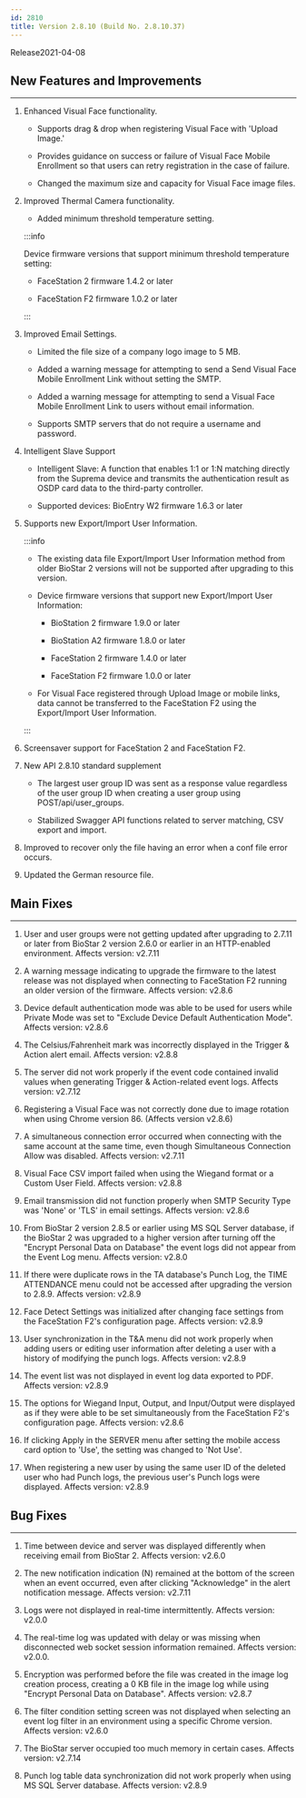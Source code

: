 ```yaml
---
id: 2810
title: Version 2.8.10 (Build No. 2.8.10.37)
---
```


Release<Separator/>2021-04-08

## New Features and Improvements

---

1. Enhanced Visual Face functionality.

    * Supports drag & drop when registering Visual Face with 'Upload Image.'

    * Provides guidance on success or failure of Visual Face Mobile Enrollment so that users can retry registration in the case of failure.

    * Changed the maximum size and capacity for Visual Face image files.

1. Improved Thermal Camera functionality.

    * Added minimum threshold temperature setting.

    :::info

    Device firmware versions that support minimum threshold temperature setting:
    
    * FaceStation 2 firmware 1.4.2 or later

    * FaceStation F2 firmware 1.0.2 or later

    :::

1. Improved Email Settings.

    * Limited the file size of a company logo image to 5 MB.

    * Added a warning message for attempting to send a Send Visual Face Mobile Enrollment Link without setting the SMTP.

    * Added a warning message for attempting to send a Visual Face Mobile Enrollment Link to users without email information.

    * Supports SMTP servers that do not require a username and password.

1. Intelligent Slave Support

    * Intelligent Slave: A function that enables 1:1 or 1:N matching directly from the Suprema device and transmits the authentication result as OSDP card data to the third-party controller.

    * Supported devices: BioEntry W2 firmware 1.6.3 or later

1. Supports new Export/Import User Information.

    :::info

    * The existing data file Export/Import User Information method from older BioStar 2 versions will not be supported after upgrading to this version.

    * Device firmware versions that support new Export/Import User Information:

        * BioStation 2 firmware 1.9.0 or later

        * BioStation A2 firmware 1.8.0 or later

        * FaceStation 2 firmware 1.4.0 or later

        * FaceStation F2 firmware 1.0.0 or later

    * For Visual Face registered through Upload Image or mobile links, data cannot be transferred to the FaceStation F2 using the Export/Import User Information. 

    :::

1. Screensaver support for FaceStation 2 and FaceStation F2.

1. New API 2.8.10 standard supplement

    * The largest user group ID was sent as a response value regardless of the user group ID when creating a user group using POST/api/user_groups.

    * Stabilized Swagger API functions related to server matching, CSV export and import.

1. Improved to recover only the file having an error when a conf file error occurs.

1. Updated the German resource file.

## Main Fixes

---

<BugLists>

1. User and user groups were not getting updated after upgrading to 2.7.11 or later from BioStar 2 version 2.6.0 or earlier in an HTTP-enabled environment. <Badge>Affects version: v2.7.11</Badge>

1. A warning message indicating to upgrade the firmware to the latest release was not displayed when connecting to FaceStation F2 running an older version of the firmware. <Badge>Affects version: v2.8.6</Badge>

1. Device default authentication mode was able to be used for users while Private Mode was set to "Exclude Device Default Authentication Mode". <Badge>Affects version: v2.8.6</Badge>

1. The Celsius/Fahrenheit mark was incorrectly displayed in the Trigger & Action alert email. <Badge>Affects version: v2.8.8</Badge>

1. The server did not work properly if the event code contained invalid values when generating Trigger & Action-related event logs. <Badge>Affects version: v2.7.12</Badge>

1. Registering a Visual Face was not correctly done due to image rotation  when using Chrome version 86. (Affects version v2.8.6)

1. A simultaneous connection error occurred when connecting with the same account at the same time, even though Simultaneous Connection Allow was disabled. <Badge>Affects version: v2.7.11</Badge>

1. Visual Face CSV import failed when using the Wiegand format or a Custom User Field. <Badge>Affects version: v2.8.8</Badge>

1. Email transmission did not function properly when SMTP Security Type was 'None' or 'TLS' in email settings. <Badge>Affects version: v2.8.6</Badge>

1. From BioStar 2 version 2.8.5 or earlier using MS SQL Server database, if the BioStar 2 was upgraded to a higher version after turning off the "Encrypt Personal Data on Database" the event logs did not appear from the Event Log menu. <Badge>Affects version: v2.8.0</Badge>

1. If there were duplicate rows in the TA database's Punch Log, the TIME ATTENDANCE menu could not be accessed after upgrading the version to 2.8.9. <Badge>Affects version: v2.8.9</Badge>

1. Face Detect Settings was initialized after changing face settings from the FaceStation F2's configuration page. <Badge>Affects version: v2.8.9</Badge>

1. User synchronization in the T&A menu did not work properly when adding users or editing user information after deleting a user with a history of modifying the punch logs. <Badge>Affects version: v2.8.9</Badge>

1. The event list was not displayed in event log data exported to PDF. <Badge>Affects version: v2.8.9</Badge>

1. The options for Wiegand Input, Output, and Input/Output were displayed as if they were able to be set simultaneously from the FaceStation F2's configuration page. <Badge>Affects version: v2.8.6</Badge>

1. If clicking Apply in the SERVER menu after setting the mobile access card option to 'Use', the setting was changed to 'Not Use'.

1. When registering a new user by using the same user ID of the deleted user who had Punch logs, the previous user's Punch logs were displayed. <Badge>Affects version: v2.8.9</Badge>

</BugLists>

## Bug Fixes

---

<BugLists>

1. Time between device and server was displayed differently when receiving email from BioStar 2. <Badge>Affects version: v2.6.0</Badge>

1. The new notification indication (N) remained at the bottom of the screen when an event occurred, even after clicking "Acknowledge" in the alert notification message. <Badge>Affects version: v2.7.11</Badge>

1. Logs were not displayed in real-time intermittently. <Badge>Affects version: v2.0.0</Badge>

1. The real-time log was updated with delay or was missing when disconnected web socket session information remained. <Badge>Affects version: v2.0.0</Badge>.

1. Encryption was performed before the file was created in the image log creation process, creating a 0 KB file in the image log while using "Encrypt Personal Data on Database". <Badge>Affects version: v2.8.7</Badge>

1. The filter condition setting screen was not displayed when selecting an event log filter in an environment using a specific Chrome version. <Badge>Affects version: v2.6.0</Badge>

1. The BioStar server occupied too much memory in certain cases. <Badge>Affects version: v2.7.14</Badge>

1. Punch log table data synchronization did not work properly when using MS SQL Server database. <Badge>Affects version: v2.8.9</Badge>

</BugLists>